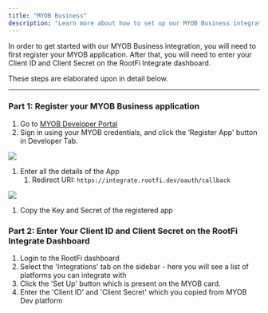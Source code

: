 ```yaml
---
title: "MYOB Business"
description: "Learn more about how to set up our MYOB Business integration."
---
```


In order to get started with our MYOB Business integration, you will need to first register your MYOB application. After that, you will need to enter your Client ID and Client Secret on the RootFi Integrate dashboard.

These steps are elaborated upon in detail below.

  
---

### Part 1: Register your MYOB Business application

1. Go to [MYOB Developer Portal](https://my.myob.com.au/Bd/pages/DevAppList.aspx)
2. Sign in using your MYOB credentials, and click the ‘Register App' button in Developer Tab.

![](/images/f9d021f-Screenshot_2023-03-08_at_2.35.28_PM.png)

1. Enter all the details of the App  
   1. Redirect URI: `https://integrate.rootfi.dev/oauth/callback`

![](/images/df9d3fe-image.png)

1. Copy the Key and Secret of the registered app

### Part 2: Enter Your Client ID and Client Secret on the RootFi Integrate Dashboard

1. Login to the RootFi dashboard
2. Select the 'Integrations' tab on the sidebar - here you will see a list of platforms you can integrate with
3. Click the 'Set Up' button which is present on the MYOB card.
4. Enter the 'Client ID' and 'Client Secret' which you copied from MYOB Dev platform